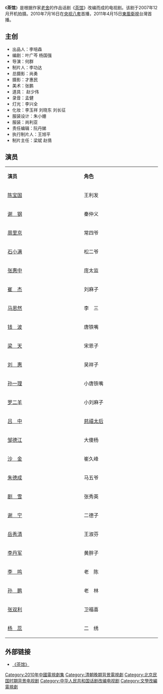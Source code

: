 {{电视节目信息框
| 名稱 = 茶馆
| 原名 = 
| 圖片 = 
| 圖說 = 
| 分類 =
| 原創者 = 茶館
| 編劇 = 葉廣芩 楊國強
| 導演 = 何群
| 演出 =
| 配音 = 
| 旁白 = 
| 主題曲 =
| 片尾曲 =
| 作曲 = 
| 國家 = {{CHNML}}
| 語言 = [[普通话|普通话]]
| 字幕 = 中文
| 季數 = 
| 集數 =
| 每集列表 = 
| 出品人 = 李培森
| 製片人 = 李功達
| 執行製片 = 
| 制作年份 = 2007年12月
| 制作公司 =
| 拍攝地 = 
| 攝像 =  
| 每集長 = 
| 頻道 =
| 電視網 = [[央视八套|央视八套]]
| 播出國家 = {{CHN}}
| 視頻制式 =
| 音頻制式 = 
| 開始 = 2010年7月16日
| 結束 =
| 先於 =
| 後於 = 
| 相關劇集 = 
| 官方網站 =
}}
《'''茶馆'''》是根据作家[[老舍|老舍]]的作品话剧《[[茶馆_(话剧)|茶馆]]》改编而成的电视剧。该剧于2007年12月开机拍摄。2010年7月16日在[[央视八套|央视八套]]首播，2011年4月15日[[東風衛視|東風衛視]]台灣首播。

== 主创 ==
* 出品人：李培森
* 编剧：叶广芩 杨国强
* 导演：何群
* 制片人：李功达
* 总摄影：尚勇
* 摄影：才惠民
* 美术：张鹏
* 道具： 赵少伟
* 录音：孟健
* 灯光：李兴全
* 化妆：李玉祥 刘晓东 刘长征
* 服装设计：朱小姗
* 服装：尚利亚
* 责任编辑：阮丹娣
* 执行制片人：王旭平
* 制片主任：梁斌 赵倩

== 演员 ==
{|class="wikitable" style="text-align:center" width=50%
|- style="background:#C6C9FF"
|style="width:10%"|'''演员'''||style="width:10%"|'''角色'''
|-
| [[陈宝国|陈宝国]] || 王利发
|-
| [[谢钢|谢　钢]] || 秦仲义
|-
| [[周里京|周里京]] || 常四爷
|-
| [[石小满|石小满]] || 松二爷
|-
| [[张惠中|张惠中]] || 庞太监
|-
| [[崔杰|崔　杰]] || 刘麻子
|-
| [[马恩然|马恩然]] || 李　三
|-
| [[钱波|钱　波]] || 唐铁嘴
|-
| [[梁天_(喜剧演员)|梁　天]] || 宋恩子
|-
| [[刘惠_(演员)|刘　惠]] || 吴祥子
|-
| [[孙一理|孙一理]] || 小唐铁嘴
|-
| [[罗二羊|罗二羊]] || 小刘麻子
|-
| [[吕中|吕　中]] || [[慈禧太后|慈禧太后]]
|-
| [[邹德江|邹德江]] || 大傻杨
|-
| [[沙金|沙　金]] || 崔久峰
|-
| [[朱德成|朱德成]] || 马五爷
|-
| [[剧雪|剧　雪]] || 张秀英
|-
| [[谢宁|谢　宁]] || 二德子
|-
| [[岳秀清|岳秀清]] || 王淑芬
|-
| [[李丹军|李丹军]] || 黄胖子
|-
| [[李鸣|李　鸣]] || 老　陈
|-
| [[孙鹏|孙　鹏]] || 老　林
|-
| [[张双利|张双利]] || 卫福喜
|-
| [[杨蕊|杨　蕊]] || 二　绣
|}

== 外部链接 ==
* [http://ent.sina.com.cn/f/v/tvchag/index.shtml 《茶馆》] {{Wayback|url=http://ent.sina.com.cn/f/v/tvchag/index.shtml |date=20200924104820 }}

{{央视八套电视剧}}

{{DEFAULTSORT:C茶}}
[[Category:2010年中國電視劇集|Category:2010年中國電視劇集]]
[[Category:清朝晚期背景電視劇|Category:清朝晚期背景電視劇]]
[[Category:北京民国时期背景电视剧|Category:北京民国时期背景电视剧]]
[[Category:中华人民共和国话剧改编电视剧|Category:中华人民共和国话剧改编电视剧]]
[[Category:文學改編電視劇|Category:文學改編電視劇]]